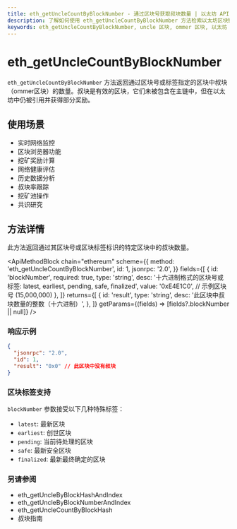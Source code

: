 ```yaml
---
title: eth_getUncleCountByBlockNumber - 通过区块号获取叔块数量 | 以太坊 API 方法
description: 了解如何使用 eth_getUncleCountByBlockNumber 方法检索以太坊区块链上指定区块高度中的叔块数量。
keywords: eth_getUncleCountByBlockNumber, uncle 区块, ommer 区块, 以太坊 uncle 数量, 区块号, 挖矿统计
---
```


# eth_getUncleCountByBlockNumber

`eth_getUncleCountByBlockNumber` 方法返回通过区块号或标签指定的区块中叔块（ommer区块）的数量。叔块是有效的区块，它们未被包含在主链中，但在以太坊中仍被引用并获得部分奖励。

## 使用场景

- 实时网络监控
- 区块浏览器功能
- 挖矿奖励计算
- 网络健康评估
- 历史数据分析
- 叔块率跟踪
- 挖矿池操作
- 共识研究

## 方法详情

此方法返回通过其区块号或区块标签标识的特定区块中的叔块数量。

<ApiMethodBlock
	chain="ethereum"
	scheme={{
		method: 'eth_getUncleCountByBlockNumber',
		id: 1,
		jsonrpc: '2.0',
	}}
	fields={[
		{
			id: 'blockNumber',
			required: true,
			type: 'string',
			desc: '十六进制格式的区块号或标签: latest, earliest, pending, safe, finalized',
			value: '0xE4E1C0', // 示例区块号 (15,000,000)
		},
	]}
	returns={[
		{
			id: 'result',
			type: 'string',
			desc: '此区块中叔块数量的整数（十六进制）',
		},
	]}
	getParams={(fields) => [fields?.blockNumber || null]}
/>

### 响应示例

```json
{
  "jsonrpc": "2.0",
  "id": 1,
  "result": "0x0" // 此区块中没有叔块
}
```


### 区块标签支持

`blockNumber` 参数接受以下几种特殊标签：

- `latest`: 最新区块
- `earliest`: 创世区块
- `pending`: 当前待处理的区块
- `safe`: 最新安全区块
- `finalized`: 最新最终确定的区块

### 另请参阅

- <Link to="/docs/ethereum/core-methods/eth_getUncleByBlockHashAndIndex">eth_getUncleByBlockHashAndIndex</Link>
- <Link to="/docs/ethereum/core-methods/eth_getUncleByBlockNumberAndIndex">eth_getUncleByBlockNumberAndIndex</Link>
- <Link to="/docs/ethereum/core-methods/eth_getUncleCountByBlockHash">eth_getUncleCountByBlockHash</Link>
- <Link to="/docs/ethereum/guides/uncle-blocks">叔块指南</Link>

